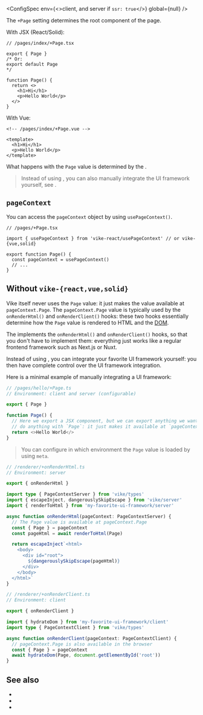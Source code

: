 
<ConfigSpec
  env={<>client, and server if <Link href="/ssr"><code>ssr: true</code></Link></>}
  global={null}
/>

The `+Page` setting determines the root component of the page.

With JSX (React/Solid):

```tsx
// /pages/index/+Page.tsx

export { Page }
/* Or:
export default Page
*/

function Page() {
  return <>
    <h1>Hi</h1>
    <p>Hello World</p>
  </>
}
```

With Vue:
```vue
<!-- /pages/index/+Page.vue -->

<template>
  <h1>Hi</h1>
  <p>Hello World</p>
</template>
```

What happens with the `Page` value is determined by the <UiFrameworkExtension />.

> Instead of using <UiFrameworkExtension name noLink />, you can also manually integrate the <Link href="/ui-frameworks">UI framework</Link> yourself, see <Link href="#without-vike-react-vue-solid" />.



## `pageContext`

You can access <Link href="/pageContext">the `pageContext` object</Link> by using <Link href="/usePageContext">`usePageContext()`</Link>.

```tsx
// /pages/+Page.tsx

import { usePageContext } from 'vike-react/usePageContext' // or vike-{vue,solid}

export function Page() {
  const pageContext = usePageContext()
  // ...
}
```


## Without `vike-{react,vue,solid}`

Vike itself never uses the `Page` value: it just makes the value available at `pageContext.Page`.
The `pageContext.Page` value is typically used by the <Link href="/onRenderHtml">`onRenderHtml()`</Link> and <Link href="/onRenderClient">`onRenderClient()`</Link> hooks: these two hooks essentially determine how the `Page` value is rendered to HTML and the [DOM](https://developer.mozilla.org/en-US/docs/Web/API/Document_Object_Model).

The <UiFrameworkExtension /> implements the `onRenderHtml()` and `onRenderClient()` hooks, so that you don't have to implement them: everything just works like a regular frontend framework such as Next.js or Nuxt.

Instead of using <UiFrameworkExtension name noLink />, you can integrate your favorite UI framework yourself: you then have complete control over the UI framework integration.

Here is a minimal example of manually integrating a UI framework:

```ts
// /pages/hello/+Page.ts
// Environment: client and server (configurable)

export { Page }

function Page() {
  // Here we export a JSX component, but we can export anything we want since Vike doesn't
  // do anything with `Page`: it just makes it available at `pageContext.Page`.
  return <>Hello World</>
}
```

> You can configure in which environment the `Page` value is loaded by using <Link href="/meta">`meta`</Link>.

```ts
// /renderer/+onRenderHtml.ts
// Environment: server

export { onRenderHtml }

import type { PageContextServer } from 'vike/types'
import { escapeInject, dangerouslySkipEscape } from 'vike/server'
import { renderToHtml } from 'my-favorite-ui-framework/server'

async function onRenderHtml(pageContext: PageContextServer) {
  // The Page value is available at pageContext.Page
  const { Page } = pageContext
  const pageHtml = await renderToHtml(Page)

  return escapeInject`<html>
    <body>
      <div id="root">
        ${dangerouslySkipEscape(pageHtml)}
      </div>
    </body>
  </html>`
}
```

```ts
// /renderer/+onRenderClient.ts
// Environment: client

export { onRenderClient }

import { hydrateDom } from 'my-favorite-ui-framework/client'
import type { PageContextClient } from 'vike/types'

async function onRenderClient(pageContext: PageContextClient) {
  // pageContext.Page is also available in the browser
  const { Page } = pageContext
  await hydrateDom(Page, document.getElementById('root'))
}
```


## See also

- <Link href="/Layout" />
- <Link href="/Wrapper" />
- <Link href="/settings" />
